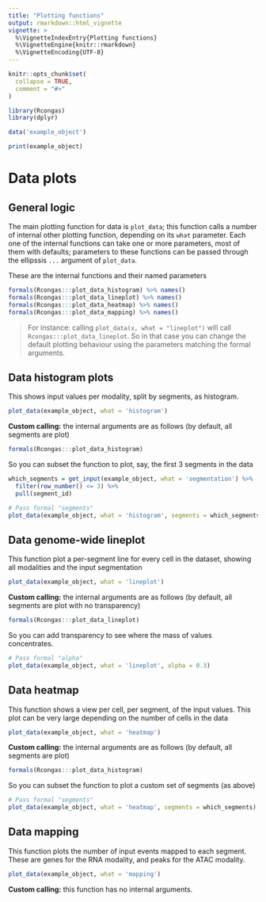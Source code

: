 ```yaml
---
title: "Plotting functions"
output: rmarkdown::html_vignette
vignette: >
  %\VignetteIndexEntry{Plotting functions}
  %\VignetteEngine{knitr::rmarkdown}
  %\VignetteEncoding{UTF-8}
---
```


```r
knitr::opts_chunk$set(
  collapse = TRUE,
  comment = "#>"
)
```

```r
library(Rcongas)
library(dplyr)
```


```r
data('example_object')

print(example_object)
```

# Data plots

## General logic

The main plotting function for data is `plot_data`; this function calls a number of internal
other plotting function, depending on its `what` parameter. Each one of the internal functions
can take one or more parameters, most of them with defaults; parameters to these functions can
be passed through the ellipssis `...` argument of `plot_data`.

These are the internal functions and their named parameters

```r
formals(Rcongas:::plot_data_histogram) %>% names()
formals(Rcongas:::plot_data_lineplot) %>% names()
formals(Rcongas:::plot_data_heatmap) %>% names()
formals(Rcongas:::plot_data_mapping) %>% names()
```

> For instance: calling `plot_data(x, what = "lineplot")` will call `Rcongas:::plot_data_lineplot`. So in that case you can change the default plotting behaviour using the parameters matching the formal arguments.



## Data histogram plots

This shows input values per modality, split by segments, as histogram.

```r
plot_data(example_object, what = 'histogram')
```

**Custom calling:** the internal arguments are as follows (by default, all segments are plot)

```r
formals(Rcongas:::plot_data_histogram)
```

So you can subset the function to plot, say, the first 3 segments in the data

```r
which_segments = get_input(example_object, what = 'segmentation') %>% 
  filter(row_number() <= 3) %>% 
  pull(segment_id)

# Pass formal "segments"
plot_data(example_object, what = 'histogram', segments = which_segments)
```

## Data genome-wide lineplot

This function plot a per-segment line for every cell in the dataset, showing
all modalities and the input segmentation

```r
plot_data(example_object, what = 'lineplot')
```

**Custom calling:** the internal arguments are as follows (by default, all segments are plot with no transparency)

```r
formals(Rcongas:::plot_data_lineplot)
```

So you can add transparency to see where the mass of values concentrates.

```r
# Pass formal "alpha"
plot_data(example_object, what = 'lineplot', alpha = 0.3)
```

## Data heatmap

This function shows a view per cell, per segment, of the input values. This plot
can be very large depending on the number of cells in the data

```r
plot_data(example_object, what = 'heatmap')
```

**Custom calling:** the internal arguments are as follows (by default, all segments are plot)

```r
formals(Rcongas:::plot_data_histogram)
```

So you can subset the function to plot a custom set of segments (as above)

```r
# Pass formal "segments"
plot_data(example_object, what = 'heatmap', segments = which_segments)
```

## Data mapping

This function plots the number of input events mapped to each segment. These
are genes for the RNA modality, and peaks for the ATAC modality.


```r
plot_data(example_object, what = 'mapping')
```

**Custom calling:** this function has no internal arguments.